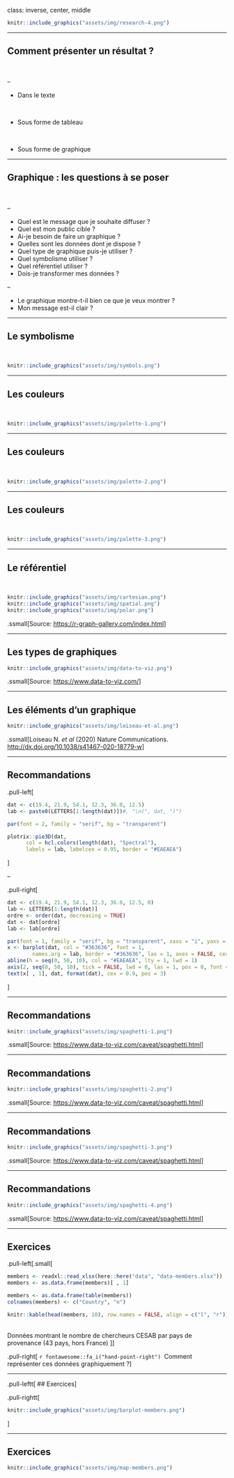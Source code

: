 class: inverse, center, middle


```r
knitr::include_graphics("assets/img/research-4.png")
```

---

## Comment présenter un résultat ?

<br/>

--

- Dans le texte

<br/>


- Sous forme de tableau

<br/>


- Sous forme de graphique

---

## Graphique : les questions à se poser

<br />

--

- Quel est le message que je souhaite diffuser ?
- Quel est mon public cible ?
- Ai-je besoin de faire un graphique ?
- Quelles sont les données dont je dispose ?
- Quel type de graphique puis-je utiliser ?
- Quel symbolisme utiliser ?
- Quel référentiel utiliser ?
- Dois-je transformer mes données ?

<!--end-->

--

- Le graphique montre-t-il bien ce que je veux montrer ?
- Mon message est-il clair ?

---

## Le symbolisme

<br/>

```r
knitr::include_graphics("assets/img/symbols.png")
```

---

## Les couleurs

<br/>

```r
knitr::include_graphics("assets/img/palette-1.png")
```

---

## Les couleurs

<br/>

```r
knitr::include_graphics("assets/img/palette-2.png")
```

---

## Les couleurs

<br/>

```r
knitr::include_graphics("assets/img/palette-3.png")
```


---

## Le référentiel


<br/>

```r
knitr::include_graphics("assets/img/cartesian.png")
knitr::include_graphics("assets/img/spatial.png")
knitr::include_graphics("assets/img/polar.png")
```

.ssmall[Source: <https://r-graph-gallery.com/index.html>]

---

## Les types de graphiques

```r
knitr::include_graphics("assets/img/data-to-viz.png")
```

.ssmall[Source: <https://www.data-to-viz.com/>]


---

## Les éléments d'un graphique

```r
knitr::include_graphics("assets/img/loiseau-et-al.png")
```

.ssmall[Loiseau N. _et al_ (2020) Nature Communications. <http://dx.doi.org/10.1038/s41467-020-18779-w>]


---

## Recommandations



.pull-left[
```r
dat <- c(19.4, 21.9, 54.1, 12.3, 36.0, 12.5)
lab <- paste0(LETTERS[1:length(dat)])#, "\n(", dat, ")")

par(font = 2, family = "serif", bg = "transparent")

plotrix::pie3D(dat,
      col = hcl.colors(length(dat), "Spectral"),
      labels = lab, labelcex = 0.95, border = "#EAEAEA")
```
]

--

.pull-right[
```r
dat <- c(19.4, 21.9, 54.1, 12.3, 36.0, 12.5, 0)
lab <- LETTERS[1:length(dat)]
ordre <- order(dat, decreasing = TRUE)
dat <- dat[ordre]
lab <- lab[ordre]

par(font = 1, family = "serif", bg = "transparent", xaxs = "i", yaxs = "i", mgp = c(3, 0.2, 0))
x <- barplot(dat, col = "#363636", font = 1,
        names.arg = lab, border = "#363636", las = 1, axes = FALSE, cex.names = 1.2, ylim = c(0, 60))
abline(h = seq(0, 50, 10), col = "#EAEAEA", lty = 1, lwd = 1)
axis(2, seq(0, 50, 10), tick = FALSE, lwd = 0, las = 1, pos = 0, font = 1, cex.axis = 1.2)
text(x[ , 1], dat, format(dat), cex = 0.9, pos = 3)
```
]

---

## Recommandations

```r
knitr::include_graphics("assets/img/spaghetti-1.png")
```

.ssmall[Source: <https://www.data-to-viz.com/caveat/spaghetti.html>]

---

## Recommandations



```r
knitr::include_graphics("assets/img/spaghetti-2.png")
```

.ssmall[Source: <https://www.data-to-viz.com/caveat/spaghetti.html>]

---

## Recommandations

```r
knitr::include_graphics("assets/img/spaghetti-3.png")
```

.ssmall[Source: <https://www.data-to-viz.com/caveat/spaghetti.html>]

---

## Recommandations

```r
knitr::include_graphics("assets/img/spaghetti-4.png")
```

.ssmall[Source: <https://www.data-to-viz.com/caveat/spaghetti.html>]

---

## Exercices


.pull-left[.small[
```r
members <- readxl::read_xlsx(here::here("data", "data-members.xlsx"))
members <- as.data.frame(members)[ , 1]

members <- as.data.frame(table(members))
colnames(members) <- c("Country", "n")

knitr::kable(head(members, 10), row.names = FALSE, align = c("l", "r"))
```
<br/>
Données montrant le nombre de chercheurs CESAB par pays de provenance (43 pays, hors France)
]]

.pull-right[
`r fontawesome::fa_i("hand-point-right")`&nbsp; Comment représenter ces données graphiquement ?
]



---

.pull-leftt[
## Exercices
]

.pull-rightt[
```r
knitr::include_graphics("assets/img/barplot-members.png")
```
]



---

## Exercices

```r
knitr::include_graphics("assets/img/map-members.png")
```


